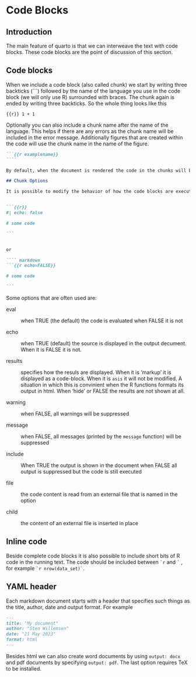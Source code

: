 # Code Blocks {.unnumbered}

## Introduction

The main feature of quarto is that we can interweave the text with code blocks. These code blocks are the point of discussion of this section.

## Code blocks

When we include a code block (also called chunk) we start by writing three backticks (\`\`\`) followed by the name of the language you use in the code block (we will only use R) surrounded with braces. The chunk again is ended by writing three backticks. So the whole thing looks like this

```{{r}}
1 + 1
```

Optionally you can also include a chunk name after the name of the language. This helps if there are any errors as the chunk name will be included in the error message. Additionally figures that are created within the code will use the chunk name in the name of the figure.

````` markdown
```{{r examplename}}
````

By default, when the document is rendered the code in the chunks will be executed and both the contents of the code block as the output will be included in the document. Execution of the code, insertion of the code and insertion of the output can be suppressed by so-called chunk options (see below). A given ducument can include manu code chunks that all will be executed in order. Variables that are defined in a certain code block can be used in the following ones, just as if the code would have formed a single R-script.

## Chunk Options

It is possible to modify the behavior of how the code blocks are executed. This is done by including special comments at the top of the code blocks. Alternatively we can include them between the braces. That is we can either write


```{{r}}
#| echo: false

# some code

```


or 

```` markdown
```{{r echo=FALSE}}

# some code

```
`````

Some options that are often used are:

eval

:   when TRUE (the default) the code is evaluated when FALSE it is not

echo

:   when TRUE (default) the source is displayed in the output decument. When it is FALSE it is not.

results

:   specifies how the resuls are displayed. When it is 'markup' it is displayed as a code-block. When it is `asis` it will not be modified. A situation in which this is convinient when the R functions formats its output in html. When 'hide' or FALSE the results are not shown at all.

warning

:   when FALSE, all warnings will be suppressed

message

:   when FALSE, all messages (printed by the `message` function) will be suppressed

include

:   When TRUE the output is shown in the document when FALSE all output is suppressed but the code is still executed

file

:   the code content is read from an external file that is named in the option

child

:   the content of an external file is inserted in place

## Inline code

Beside complete code blocks it is also possible to include short bits of R code in the running text. The code should be included between `` `r `` and `` ` `` , for example `` `r nrow(data_set)` ``.

## YAML header

Each markdown document starts with a header that specifies such things as the title, author, date and output format. For example

``` markdown
---
title: "My document"
author: "Sten Willemsen"
date: "21 May 2023"
format: html
---
```

Besides html we can also create word documents by using `output: docx` and pdf documents by specifying `output: pdf`. The last option requires TeX to be installed.
